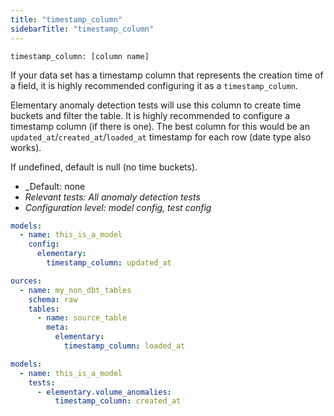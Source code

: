 ```yaml
---
title: "timestamp_column"
sidebarTitle: "timestamp_column"
---
```


`timestamp_column: [column name]`

<Tip>If your data set has a timestamp column that represents the creation time of a field, it is highly recommended configuring it as a `timestamp_column`.</Tip>

Elementary anomaly detection tests will use this column to create time buckets and filter the table.
It is highly recommended to configure a timestamp column (if there is one).
The best column for this would be an `updated_at`/`created_at`/`loaded_at` timestamp for each row (date type also works).

If undefined, default is null (no time buckets).

- _Default: none
- _Relevant tests: All anomaly detection tests_
- _Configuration level: model config, test config_

<RequestExample>

```yaml model
models:
  - name: this_is_a_model
    config:
      elementary:
        timestamp_column: updated_at
```


```yaml source
ources:
  - name: my_non_dbt_tables
    schema: raw
    tables:
      - name: source_table
        meta:
          elementary:
            timestamp_column: loaded_at
```

```yaml test
models:
  - name: this_is_a_model
    tests:
      - elementary.volume_anomalies:
          timestamp_column: created_at
```

</RequestExample>